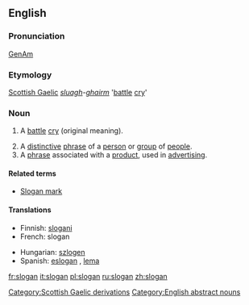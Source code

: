 {{wikipedia}}
==English==

===Pronunciation===
{{rfap}}
[[w:General American|GenAm]] {{IPA|[&#712;slog&#601;n]}}

===Etymology===
[[Scottish Gaelic]] ''[[sluagh]]-[[gairm|ghairm]]'' '[[battle]] [[cry]]'

===Noun===
{{en-noun-reg}}

# {{obsolete}} A [[battle]] [[cry]] (original meaning).
# A [[distinctive]] [[phrase]] of a [[person]] or [[group]] of [[people]].
# A [[phrase]] associated with a [[product]], used in [[advertising]].

====Related terms====
*[[Slogan mark]]

====Translations====
{{top}}
*Finnish: [[slogani]]
*French: slogan
{{mid}}
*Hungarian: [[szlogen]]
*Spanish: [[eslogan]] {{m}}, [[lema]] {{m}}
{{bottom}}

[[Category:Scottish Gaelic derivations]]
[[Category:English abstract nouns]]

[[fr:slogan]]
[[it:slogan]]
[[pl:slogan]]
[[ru:slogan]]
[[zh:slogan]]